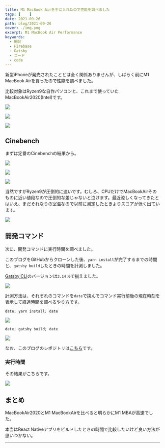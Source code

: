 ```yaml
---
title: M1 MacBook Airを手に入れたので性能を調べました
tags: [    ]
date: 2021-09-26
path: blog/2021-09-26
cover: ./img.png
excerpt: M1 MacBook Air Performance
keywords:
  - 開発
  - Firebase
  - Gatsby
  - コード
  - code
---
```


新型iPhoneが発売されたこととは全く関係ありませんが、しばらく前にM1 MacBook Airを買ったので性能を調べました。

比較対象はRyzen9な自作パソコンと、これまで使っていたMacBookAir2020(Intel)です。

![](./img1.jpg)

![](./img2.jpg)

![](./img3.jpg)

## Cinebench

まずは定番のCinebenchの結果から。

![](./img4.jpg)

![](./img5.jpg)

![](./img6.jpg)

当然ですがRyzen9が圧倒的に速いです。むしろ、CPUだけでMacBookAirそのものに近い値段なので圧倒的な差じゃないと泣けます。最近涼しくなってきたとはいえ、まだそれなりの室温なので以前に測定したときよりスコアが低く出ています。

![](./img10.png)

## 開発コマンド

次に、開発コマンドに実行時間を調べました。

このブログをGitHubからクローンした後、`yarn install`が完了するまでの時間と、`gatsby build`したときの時間を計測しました。

[Gatsby CLI](https://www.gatsbyjs.com/docs/reference/gatsby-cli/)のバージョンは`3.14.0`で揃えました。

![](./img7.jpg)

計測方法は、それぞれのコマンドを`date`で挟んでコマンド実行前後の現在時刻を表示して経過時間を調べるやり方です。

`date; yarn install; date`

![](./img8.jpg)

`date; gatsby build; date`

![](./img9.jpg)

なお、このブログのレポジトリは[こちら](https://github.com/kiyohken2000/retwpay-info)です。

### 実行時間

その結果がこちらです。

![](./img11.png)

## まとめ

MacBookAir2020とM1 MacBookAirを比べると明らかにM1 MBAが高速でした。

本当はReact Nativeアプリをビルドしたときの時間で比較したいけど良い方法が思いつかない。

---